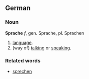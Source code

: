 == German ==
=== Noun ===
'''Sprache''' ''f'', gen. Sprache, pl. Sprachen

# [[language]].
# (way of) [[talking]] or [[speaking]].

=== Related words ===
* [[sprechen]]
